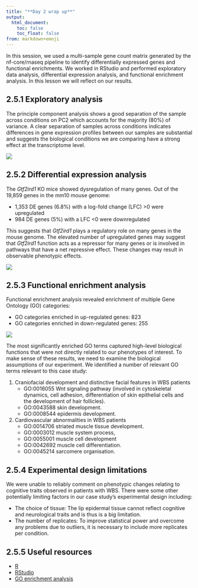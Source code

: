 ```yaml
---
title: "**Day 2 wrap up**"
output:
  html_document:
    toc: false
    toc_float: false
from: markdown+emoji
---
```


In this session, we used a multi-sample gene count matrix generated by the nf-core/rnaseq pipeline to identify differentially expressed genes and functional enrichments. We worked in RStudio and performed exploratory data analysis, differential expression analysis, and functional enrichment analysis. In this lesson we will reflect on our results. 

## 2.5.1 Exploratory analysis
The principle component analysis shows a good separation of the sample across conditions on PC2 which accounts for the majority (80%) of variance. A clear separation of samples across conditions indicates differences in gene expression profiles between our samples are substantial and suggests the biological conditions we are comparing have a strong effect at the transcriptome level.

![](../Figs/2.5_PCA.png)

## 2.5.2 Differential expression analysis

The *Gtf2ird1* KO mice showed dysregulation of many genes. Out of the 19,859 genes in the mm10 mouse genome:   

* 1,353 DE genes (6.8%) with a log-fold change (LFC) >0 were upregulated 
* 984 DE genes (5%) with a LFC <0 were downregulated   

This suggests that *Gtf2ird1* plays a regulatory role on many genes in the mouse genome. The elevated number of upregulated genes may suggest that *Gtf2ird1* function acts as a repressor for many genes or is involved in pathways that have a net repressive effect. These changes may result in observable phenotypic effects.  

![](../Figs/2.5_Volcano_plot.png)

## 2.5.3 Functional enrichment analysis 

Functional enrichment analysis revealed enrichment of multiple Gene Ontology (GO) categories: 

* GO categories enriched in up-regulated genes: 823    
* GO categories enriched in down-regulated genes: 255  

![](../Figs/2.5_GO.png)

The most significantly enriched GO terms captured high-level biological functions that were not directly related to our phenotypes of interest. To make sense of these results, we need to examine the biological assumptions of our experiment. We identified a number of relevant GO terms relevant to this case study: 

1. Craniofacial development and distinctive facial features​ in WBS patients
    * GO:0016055 Wnt signaling pathway (involved in cytoskeletal dynamics, cell adhesion, differentiation of skin epithelial cells and the development of hair follicles).  
    * GO:0043588 skin development. 
    * GO:0008544 epidermis development. 

2. Cardiovascular abnormalities in WBS patients
    * GO:0014706 striated muscle tissue development.      
    * GO:0003012 muscle system process, 
    * GO:0055001 muscle cell development
    * GO:0042692 muscle cell differentiation.       
    * GO:0045214 sarcomere organisation.      

## 2.5.4 Experimental design limitations 

We were unable to reliably comment on phenotypic changes relating to cognitive traits observed in patients with WBS. There were some other potentially limiting factors in our case study's experimental design including: 

* The choice of tissue: The lip epidermal tissue cannot reflect cognitive and neurological traits and is thus is a big limitation.
* The number of replicates: To improve statistical power and overcome any problems due to outliers, it is necessary to include more replicates per condition.           


## 2.5.5 Useful resources
* [R](https://www.r-project.org/about.html)
* [RStudio](https://posit.co/download/rstudio-desktop/)
* [GO enrichment analysis](https://geneontology.org/docs/go-enrichment-analysis/)